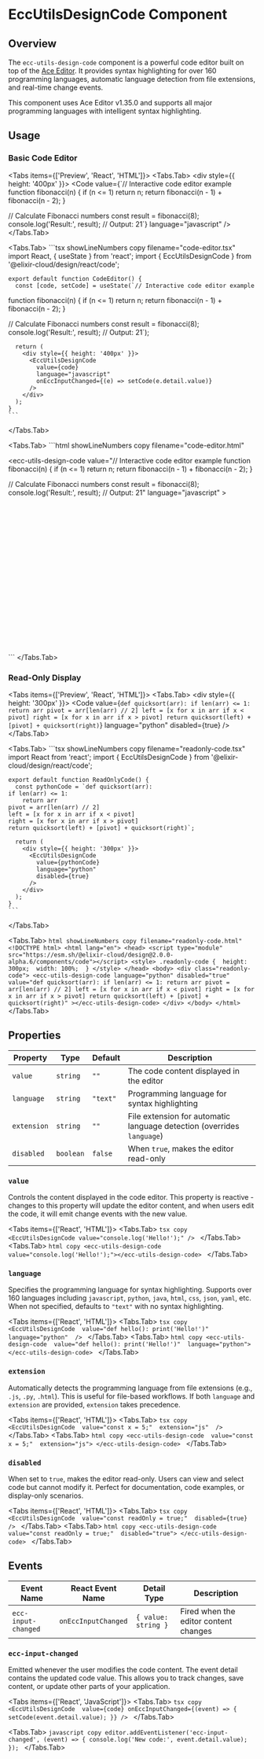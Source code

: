 
# EccUtilsDesignCode Component

<ComponentName
  tagName='ecc-utils-design-code'
  reactTagName='EccUtilsDesignCode'
  version='2.0.0-alpha.6'
/>

## Overview

The `ecc-utils-design-code` component is a powerful code editor built on top of the [Ace Editor](https://ace.c9.io/). It provides syntax highlighting for over 160 programming languages, automatic language detection from file extensions, and real-time change events.

<Callout type='info'>
  This component uses Ace Editor v1.35.0 and supports all major programming languages with intelligent syntax highlighting.
</Callout>

## Usage

### Basic Code Editor

<Tabs items={['Preview', 'React', 'HTML']}>
  <Tabs.Tab>
    <div style={{ height: '400px' }}>
      <Code 
        value={`// Interactive code editor example
function fibonacci(n) {
  if (n <= 1) return n;
  return fibonacci(n - 1) + fibonacci(n - 2);
}

// Calculate Fibonacci numbers
const result = fibonacci(8);
console.log('Result:', result); // Output: 21`}
        language="javascript"
      />
    </div>
  </Tabs.Tab>

  <Tabs.Tab>
    ```tsx showLineNumbers copy filename="code-editor.tsx"
    import React, { useState } from 'react';
    import { EccUtilsDesignCode } from '@elixir-cloud/design/react/code';

    export default function CodeEditor() {
      const [code, setCode] = useState(`// Interactive code editor example
function fibonacci(n) {
  if (n <= 1) return n;
  return fibonacci(n - 1) + fibonacci(n - 2);
}

// Calculate Fibonacci numbers
const result = fibonacci(8);
console.log('Result:', result); // Output: 21`);
      
      return (
        <div style={{ height: '400px' }}>
          <EccUtilsDesignCode 
            value={code}
            language="javascript"
            onEccInputChanged={(e) => setCode(e.detail.value)}
          />
        </div>
      );
    }
    ```
  </Tabs.Tab>
  
  <Tabs.Tab>
    ```html showLineNumbers copy filename="code-editor.html"
    <!DOCTYPE html>
    <html lang="en">
      <head>
        <script type="module" src="https://esm.sh/@elixir-cloud/design@2.0.0-alpha.6/components/code"></script>
        <style>
          .code-editor { 
            height: 400px; 
            width: 100%; 
          }
        </style>
      </head>
      <body>
        <div class="code-editor">
          <ecc-utils-design-code
            value="// Interactive code editor example
function fibonacci(n) {
  if (n <= 1) return n;
  return fibonacci(n - 1) + fibonacci(n - 2);
}

// Calculate Fibonacci numbers
const result = fibonacci(8);
console.log('Result:', result); // Output: 21"
            language="javascript"
          ></ecc-utils-design-code>
        </div>
      </body>
    </html>
    ```
  </Tabs.Tab>
</Tabs>

### Read-Only Display

<Tabs items={['Preview', 'React', 'HTML']}>
  <Tabs.Tab>
    <div style={{ height: '300px' }}>
      <Code 
        value={`def quicksort(arr):
    if len(arr) <= 1:
        return arr
    pivot = arr[len(arr) // 2]
    left = [x for x in arr if x < pivot]
    right = [x for x in arr if x > pivot]
    return quicksort(left) + [pivot] + quicksort(right)`}
        language="python"
        disabled={true}
      />
    </div>
  </Tabs.Tab>

  <Tabs.Tab>
    ```tsx showLineNumbers copy filename="readonly-code.tsx"
    import React from 'react';
    import { EccUtilsDesignCode } from '@elixir-cloud/design/react/code';

    export default function ReadOnlyCode() {
      const pythonCode = `def quicksort(arr):
    if len(arr) <= 1:
        return arr
    pivot = arr[len(arr) // 2]
    left = [x for x in arr if x < pivot]
    right = [x for x in arr if x > pivot]
    return quicksort(left) + [pivot] + quicksort(right)`;

      return (
        <div style={{ height: '300px' }}>
          <EccUtilsDesignCode 
            value={pythonCode}
            language="python"
            disabled={true}
          />
        </div>
      );
    }
    ```
  </Tabs.Tab>
  
  <Tabs.Tab>
    ```html showLineNumbers copy filename="readonly-code.html"
    <!DOCTYPE html>
    <html lang="en">
      <head>
        <script type="module" src="https://esm.sh/@elixir-cloud/design@2.0.0-alpha.6/components/code"></script>
        <style>
          .readonly-code { 
            height: 300px; 
            width: 100%; 
          }
        </style>
      </head>
      <body>
        <div class="readonly-code">
          <ecc-utils-design-code
            language="python"
            disabled="true"
            value="def quicksort(arr):
    if len(arr) <= 1:
        return arr
    pivot = arr[len(arr) // 2]
    left = [x for x in arr if x < pivot]
    right = [x for x in arr if x > pivot]
    return quicksort(left) + [pivot] + quicksort(right)"
          ></ecc-utils-design-code>
        </div>
      </body>
    </html>
    ```
  </Tabs.Tab>
</Tabs>

## Properties

| Property    | Type      | Default | Description                                                                    |
|-------------|-----------|---------|--------------------------------------------------------------------------------|
| `value`     | `string`  | `""`    | The code content displayed in the editor                                       |
| `language`  | `string`  | `"text"`| Programming language for syntax highlighting                                   |
| `extension` | `string`  | `""`    | File extension for automatic language detection (overrides `language`)         |
| `disabled`  | `boolean` | `false` | When `true`, makes the editor read-only                                        |

### `value`
Controls the content displayed in the code editor. This property is reactive - changes to this property will update the editor content, and when users edit the code, it will emit change events with the new value.

<Tabs items={['React', 'HTML']}>
  <Tabs.Tab>
    ```tsx copy
    <EccUtilsDesignCode value="console.log('Hello!');" />
    ```
  </Tabs.Tab>
  <Tabs.Tab>
    ```html copy
    <ecc-utils-design-code value="console.log('Hello!');"></ecc-utils-design-code>
    ```
  </Tabs.Tab>
</Tabs>

### `language`
Specifies the programming language for syntax highlighting. Supports over 160 languages including `javascript`, `python`, `java`, `html`, `css`, `json`, `yaml`, etc. When not specified, defaults to `"text"` with no syntax highlighting.

<Tabs items={['React', 'HTML']}>
  <Tabs.Tab>
    ```tsx copy
    <EccUtilsDesignCode 
      value="def hello(): print('Hello!')" 
      language="python" 
    />
    ```
  </Tabs.Tab>
  <Tabs.Tab>
    ```html copy
    <ecc-utils-design-code 
      value="def hello(): print('Hello!')" 
      language="python">
    </ecc-utils-design-code>
    ```
  </Tabs.Tab>
</Tabs>

### `extension`
Automatically detects the programming language from file extensions (e.g., `.js`, `.py`, `.html`). This is useful for file-based workflows. If both `language` and `extension` are provided, `extension` takes precedence.

<Tabs items={['React', 'HTML']}>
  <Tabs.Tab>
    ```tsx copy
    <EccUtilsDesignCode 
      value="const x = 5;" 
      extension="js" 
    />
    ```
  </Tabs.Tab>
  <Tabs.Tab>
    ```html copy
    <ecc-utils-design-code 
      value="const x = 5;" 
      extension="js">
    </ecc-utils-design-code>
    ```
  </Tabs.Tab>
</Tabs>

### `disabled`
When set to `true`, makes the editor read-only. Users can view and select code but cannot modify it. Perfect for documentation, code examples, or display-only scenarios.

<Tabs items={['React', 'HTML']}>
  <Tabs.Tab>
    ```tsx copy
    <EccUtilsDesignCode 
      value="const readOnly = true;" 
      disabled={true} 
    />
    ```
  </Tabs.Tab>
  <Tabs.Tab>
    ```html copy
    <ecc-utils-design-code 
      value="const readOnly = true;" 
      disabled="true">
    </ecc-utils-design-code>
    ```
  </Tabs.Tab>
</Tabs>

## Events

| Event Name          | React Event Name     | Detail Type             | Description                                    |
|--------------------|---------------------|-------------------------|------------------------------------------------|
| `ecc-input-changed` | `onEccInputChanged` | `{ value: string }`    | Fired when the editor content changes          |

### `ecc-input-changed`
Emitted whenever the user modifies the code content. The event detail contains the updated code value. This allows you to track changes, save content, or update other parts of your application.

<Tabs items={['React', 'JavaScript']}>
  <Tabs.Tab>
    ```tsx copy
    <EccUtilsDesignCode 
      value={code}
      onEccInputChanged={(event) => {
        setCode(event.detail.value);
      }}
    />
    ```
  </Tabs.Tab>

  <Tabs.Tab>
    ```javascript copy
    editor.addEventListener('ecc-input-changed', (event) => {
      console.log('New code:', event.detail.value);
    });
    ```
  </Tabs.Tab>
</Tabs> 